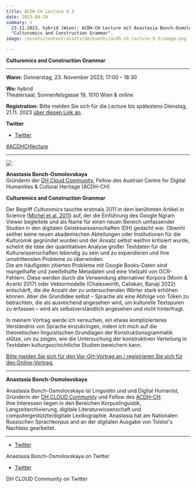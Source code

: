```yaml
---
title: ACDH-CH Lecture 9.3
date: 2023-09-19
summary: >
  23.11.2023, hybrid (Wien): ACDH-CH Lecture mit Anastasia Bonch-Osmolovskaya:
  "Culturomics and Construction Grammar".
image: /assets/content/assets/de/events/acdh-ch-lecture-9-3/image.png

---
```


**Culturomics and Construction Grammar**

***

**Wann:** Donnerstag, 23. November 2023; 17:00 – 18:30

**Wo:** hybrid\
Theatersaal, Sonnenfelsgasse 19, 1010 Wien & online

**Registration:** Bitte melden Sie sich für die Lecture bis spätestens Dienstag, 21.11. 2023 [über diesen Link an](https://www.oeaw.ac.at/de/acdh/events/registration/acdh-ch-lecture-93).

**Twitter**

* [Twitter](https://twitter.com/AtClariah)

[#ACDHCHlecture](https://twitter.com/search?q=%23ACDHCHLecture\&src=typed_query)

***

![](/assets/content/assets/de/events/acdh-ch-lecture-9-3/anastasia-bonch-osmolovskaya.png)

**Anastasia Bonch-Osmolovskaya**\
Gründerin der [DH Cloud Community](https://dhcloud.org/), Fellow des Austrian Centre for Digital Humanities & Cultural Heritage (ACDH-CH)

**Culturomics and Construction Grammar**

Der Begriff *Culturomics* tauchte erstmals 2011 in dem berühmten Artikel in Science ([Michel et al. 2011](https://www.science.org/doi/10.1126/science.1199644)) auf, der die Einführung des Google Ngram Viewer begleitete und als Name für einen neuen Bereich umfassender Studien in den digitalen Geisteswissenschaften (DH) gedacht war. Obwohl seither keine neuen akademischen Abteilungen oder Institutionen für die *Kulturomik* gegründet wurden und der Ansatz selbst weithin kritisiert wurde, scheint die Idee der quantitativen Analyse großer Textdaten für die Kulturwissenschaften lebendig zu sein und zu expandieren und ihre umstrittensten Probleme zu überwinden.\
Die am häufigsten zitierten Probleme mit Google Books-Daten sind mangelhafte und zweifelhafte Metadaten und eine Vielzahl von OCR-Fehlern. Diese werden durch die Verwendung alternativer Korpora (Morin & Acerbi 2017) oder Vektormodelle (Chalesworth, Caliskan, Banaji 2022) entschärft, die die Anzahl der zu untersuchenden Wörter stark erhöhen können. Aber die Grundidee selbst – Sprache als eine Abfolge von Token zu betrachten, die als ausreichend angesehen wird, um kulturelle Textspuren zu erfassen – wird als selbstverständlich angesehen und nicht hinterfragt.

In meinem Vortrag werde ich versuchen, ein etwas komplizierteres Verständnis von Sprache einzubringen, indem ich mich auf die theoretischen linguistischen Grundlagen der Konstruktionsgrammatik stütze, um zu zeigen, wie die Untersuchung der konstruktiven Verteilung in Textdaten kulturgeschichtliche Studien bereichern kann.

[Bitte melden Sie sich für den Vor-Ort-Vortrag an / registrieren Sie sich für den Online-Vortrag.](https://www.oeaw.ac.at/de/acdh/events/registration/acdh-ch-lecture-93)

***

**Anastasia Bonch-Osmolovskaya**

Anastasia Bonch-Osmolovskaya ist Linguistin und und Digital Humanist, Gründerin der [DH CLOUD Community](https://dhcloud.org/) und Fellow des [ACDH-CH](https://www.oeaw.ac.at/acdh).\
Ihre Interessen liegen in den Bereichen Korpuslinguistik, Langzeitarchivierung, digitale Literaturwissenschaft und computergestützte/digitale Lexikographie. Anastasia hat am Nationalen Russischen Sprachkorpus and an der digitalen Ausgabe von Tolstoi's Nachlass gearbeitet.

***

* [Twitter](https://twitter.com/asja_bo)

Anastasia Bonch-Osmolovskaya on Twitter

* [Twitter](https://twitter.com/dhcloud_team)

DH CLOUD Community on Twitter
